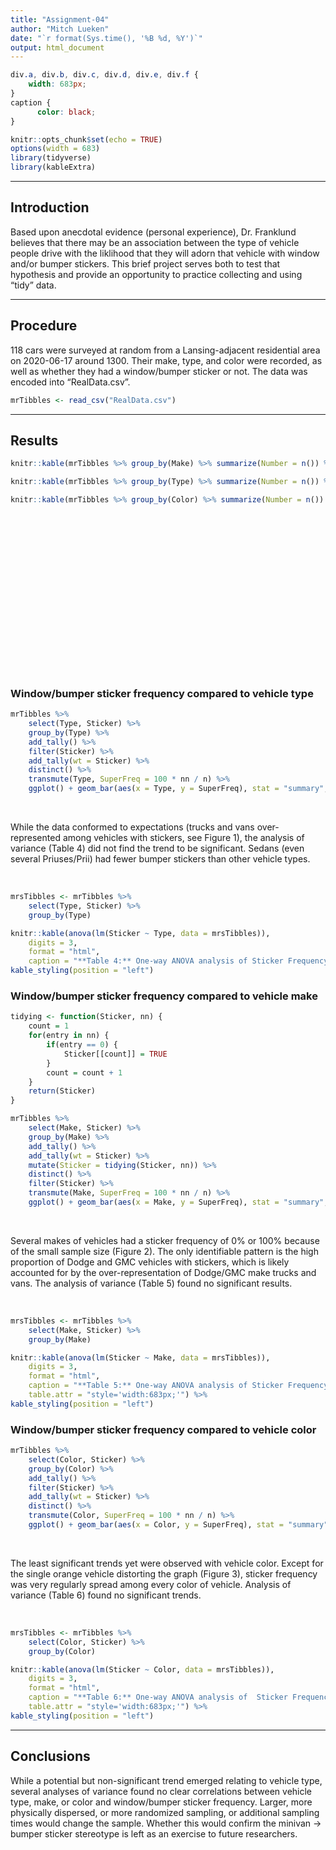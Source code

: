 ```yaml
---
title: "Assignment-04"
author: "Mitch Lueken"
date: "`r format(Sys.time(), '%B %d, %Y')`"
output: html_document
---
```


```css
div.a, div.b, div.c, div.d, div.e, div.f {
	width: 683px;
}
caption {
      color: black;
}
```

```r
knitr::opts_chunk$set(echo = TRUE)
options(width = 683)
library(tidyverse)
library(kableExtra)
```

---

## Introduction  

<div class="a">
Based upon anecdotal evidence (personal experience), Dr. Franklund believes that there may be an association between the type of vehicle people drive with the liklihood that they will adorn that vehicle with window and/or bumper stickers. This brief project serves both to test that hypothesis and provide an opportunity to practice collecting and using "tidy" data.
</div>

---

## Procedure

<div class="b">
118 cars were surveyed at random from a Lansing-adjacent residential area on 2020-06-17 around 1300. Their make, type, and color were recorded, as well as whether they had a window/bumper sticker or not. The data was encoded into "RealData.csv".
</div>

```r
mrTibbles <- read_csv("RealData.csv")
```

---

## Results

```r
knitr::kable(mrTibbles %>% group_by(Make) %>% summarize(Number = n()) %>% arrange(desc(Number)), caption = "**Table 1:** Vehicle Make Tally") %>% kable_styling(full_width = FALSE, position = "float_left")

knitr::kable(mrTibbles %>% group_by(Type) %>% summarize(Number = n()) %>% arrange(desc(Number)), caption = "**Table 2:** Vehicle Type Tally") %>% kable_styling(full_width = FALSE, position = "float_left")

knitr::kable(mrTibbles %>% group_by(Color) %>% summarize(Number = n()) %>% arrange(desc(Number)), caption = "**Table 3:** Vehicle Color Tally")  %>% kable_styling(full_width = FALSE, position = "left")
```

<br/>
<br/>
<br/>
<br/>
<br/>
<br/>
<br/>
<br/>
<br/>
<br/>
<br/>
<br/>
<br/>
<br/>
<br/>

### Window/bumper sticker frequency compared to vehicle type

```r
mrTibbles %>%
	select(Type, Sticker) %>%
	group_by(Type) %>%
	add_tally() %>%
	filter(Sticker) %>%
	add_tally(wt = Sticker) %>%
	distinct() %>%
	transmute(Type, SuperFreq = 100 * nn / n) %>%
	ggplot() + geom_bar(aes(x = Type, y = SuperFreq), stat = "summary", fun = "mean", fill = c("#005333","#331166","#FF0000", "#664422")) + ylim(0,100) + labs(x = "Vehicle Type", y = "Sticker Frequency (%)")
```

<br/>
<div class="c">
While the data conformed to expectations (trucks and vans over-represented among vehicles with stickers, see Figure 1), the analysis of variance (Table 4) did not find the trend to be significant. Sedans (even several Priuses/Prii) had fewer bumper stickers than other vehicle types.
</div>
<br/>

```r

mrsTibbles <- mrTibbles %>%
	select(Type, Sticker) %>%
	group_by(Type)

knitr::kable(anova(lm(Sticker ~ Type, data = mrsTibbles)),
	digits = 3, 
	format = "html", 
	caption = "**Table 4:** One-way ANOVA analysis of Sticker Frequency and Vehicle Type", table.attr = "style='width:683px;'") %>%
kable_styling(position = "left")
```

### Window/bumper sticker frequency compared to vehicle make

```r
tidying <- function(Sticker, nn) {
	count = 1
	for(entry in nn) {
		if(entry == 0) {
			Sticker[[count]] = TRUE
		}
		count = count + 1
	}
	return(Sticker)
}

mrTibbles %>%
	select(Make, Sticker) %>%
	group_by(Make) %>%
	add_tally() %>%
	add_tally(wt = Sticker) %>%
	mutate(Sticker = tidying(Sticker, nn)) %>%
	distinct() %>%
	filter(Sticker) %>%
	transmute(Make, SuperFreq = 100 * nn / n) %>%
	ggplot() + geom_bar(aes(x = Make, y = SuperFreq), stat = "summary", fun = "mean", fill = c("#A3915F","#000000","#EDD11C", "#000000", "#A1E3BF", "#123AB3", "#FF0000", "#000000", "#000000", "#1FB521", "#BDAFB4", "#000000", "#000000", "#000000", "#000000", "#951EBD", "#E3891B")) + ylim(-0,100) + labs(x = "Vehicle Make", y = "Sticker Frequency (%)")
```


<br/>
<div class="d">
Several makes of vehicles had a sticker frequency of 0% or 100% because of the small sample size (Figure 2). The only identifiable pattern is the high proportion of Dodge and GMC vehicles with stickers, which is likely accounted for by the over-representation of Dodge/GMC make trucks and vans. The analysis of variance (Table 5) found no significant results.
</div>
<br/>
  
```r
mrsTibbles <- mrTibbles %>%
	select(Make, Sticker) %>%
	group_by(Make)

knitr::kable(anova(lm(Sticker ~ Make, data = mrsTibbles)),
	digits = 3, 
	format = "html", 
	caption = "**Table 5:** One-way ANOVA analysis of Sticker Frequency and Vehicle Make",
	table.attr = "style='width:683px;'") %>%
kable_styling(position = "left")
```

### Window/bumper sticker frequency compared to vehicle color

```r
mrTibbles %>%
	select(Color, Sticker) %>%
	group_by(Color) %>%
	add_tally() %>%
	filter(Sticker) %>%
	add_tally(wt = Sticker) %>%
	distinct() %>%
	transmute(Color, SuperFreq = 100 * nn / n) %>%
	ggplot() + geom_bar(aes(x = Color, y = SuperFreq), stat = "summary", fun = "mean", fill = c("#000000", "#2724A6", "#704D28", "#2A8014", "#999999", "#E3891B", "#FF0000", "#FFFFFF")) + ylim(0,100) + labs(x = "Vehicle Color", y = "Sticker Frequency (%)")
```


<br/>
<div class="e">
The least significant trends yet were observed with vehicle color. Except for the single orange vehicle distorting the graph (Figure 3), sticker frequency was very regularly spread among every color of vehicle. Analysis of variance (Table 6) found no significant trends.
</div>
<br/>

```r
mrsTibbles <- mrTibbles %>%
	select(Color, Sticker) %>%
	group_by(Color)

knitr::kable(anova(lm(Sticker ~ Color, data = mrsTibbles)),
	digits = 3, 
	format = "html", 
	caption = "**Table 6:** One-way ANOVA analysis of  Sticker Frequency and Vehicle Color",
	table.attr = "style='width:683px;'") %>%
kable_styling(position = "left")
```

---

## Conclusions

<div class="f">
While a potential but non-significant trend emerged relating to vehicle type, several analyses of variance found no clear correlations between vehicle type, make, or color and window/bumper sticker frequency. Larger, more physically dispersed, or more randomized sampling, or additional sampling times would change the sample. Whether this would confirm the minivan -> bumper sticker stereotype is left as an exercise to future researchers.
</div>

